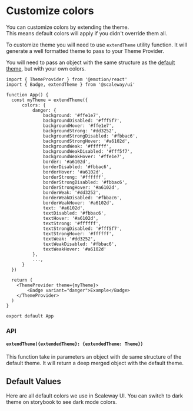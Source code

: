 
<Meta title="Customization/Colors" />

# Customize colors

You can customize colors by extending the theme. <br />
This means default colors will apply if you didn't override them all.

To customize theme you will need to use `extendTheme` utility function. It will generate a well formatted theme to pass
to your Theme Provider.

You will need to pass an object with the same structure as the [default theme](https://github.com/scaleway/scaleway-ui/blob/main/src/theme/tokens/light.ts), but with your own colors.

```tsx
import { ThemeProvider } from '@emotion/react'
import { Badge, extendTheme } from '@scaleway/ui'

function App() {
  const myTheme = extendTheme({
      colors: {
          danger: {
              background: '#ffe1e7',
              backgroundDisabled: '#fff5f7',
              backgroundHover: '#ffe1e7',
              backgroundStrong: '#dd3252',
              backgroundStrongDisabled: '#fbbac6',
              backgroundStrongHover: '#a6102d',
              backgroundWeak: '#ffffff',
              backgroundWeakDisabled: '#fff5f7',
              backgroundWeakHover: '#ffe1e7',
              border: '#a6102d',
              borderDisabled: '#fbbac6',
              borderHover: '#a6102d',
              borderStrong: '#ffffff',
              borderStrongDisabled: '#fbbac6',
              borderStrongHover: '#a6102d',
              borderWeak: '#dd3252',
              borderWeakDisabled: '#fbbac6',
              borderWeakHover: '#a6102d',
              text: '#a6102d',
              textDisabled: '#fbbac6',
              textHover: '#a6102d',
              textStrong: '#ffffff',
              textStrongDisabled: '#fff5f7',
              textStrongHover: '#ffffff',
              textWeak: '#dd3252',
              textWeakDisabled: '#fbbac6',
              textWeakHover: '#a6102d'
          },
          ...,
      }
  })

  return (
    <ThemeProvider theme={myTheme}>
        <Badge variant="danger">Example</Badge>
    </ThemeProvider>
  )
}

export default App
```

### API

#### `extendTheme({extendedTheme}: {extendedTheme: Theme})`

This function take in parameters an object with de same structure of the default theme. It will return a deep merged object with the default theme.

## Default Values

Here are all default colors we use in Scaleway UI. You can switch to dark theme on storybook to see dark mode colors.

<Colors />
